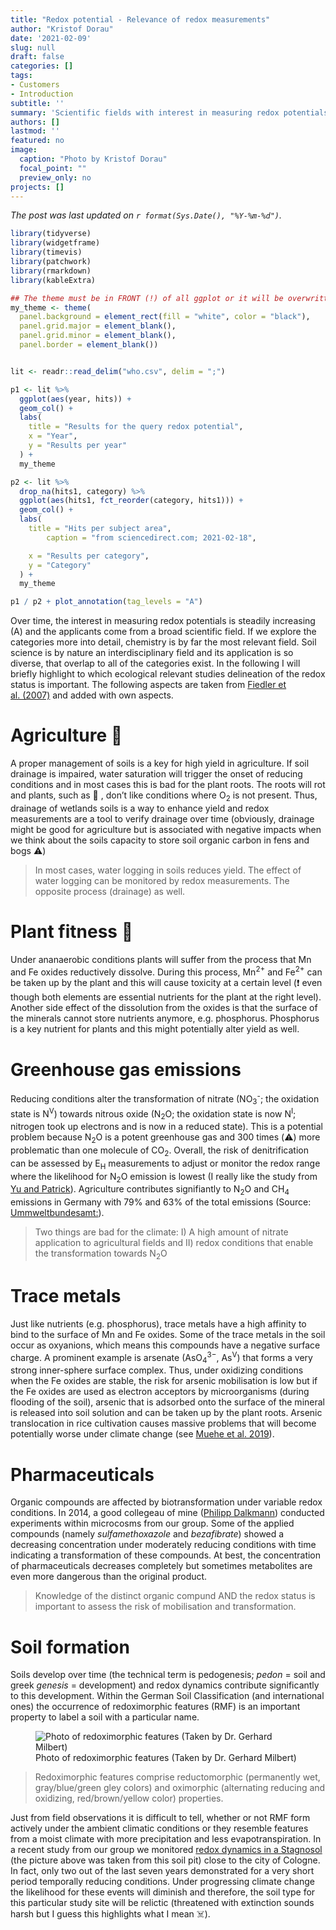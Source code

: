 ```yaml
---
title: "Redox potential - Relevance of redox measurements"
author: "Kristof Dorau"
date: '2021-02-09'
slug: null
draft: false
categories: []
tags:
- Customers
- Introduction
subtitle: ''
summary: 'Scientific fields with interest in measuring redox potentials.'
authors: []
lastmod: ''
featured: no
image:
  caption: "Photo by Kristof Dorau"
  focal_point: ""
  preview_only: no
projects: []
---
```


*The post was last updated on `r format(Sys.Date(), "%Y-%m-%d")`.*

<style>
p.caption {
  font-size: 0.6em;
}
</style>

```r

library(tidyverse)
library(widgetframe)
library(timevis)
library(patchwork)
library(rmarkdown)
library(kableExtra)

## The theme must be in FRONT (!) of all ggplot or it will be overwritten
my_theme <- theme(
  panel.background = element_rect(fill = "white", color = "black"),
  panel.grid.major = element_blank(), 
  panel.grid.minor = element_blank(), 
  panel.border = element_blank())


lit <- readr::read_delim("who.csv", delim = ";")

p1 <- lit %>%
  ggplot(aes(year, hits)) +
  geom_col() +
  labs(
    title = "Results for the query redox potential",
    x = "Year",
    y = "Results per year"
  ) +
  my_theme

p2 <- lit %>%
  drop_na(hits1, category) %>%
  ggplot(aes(hits1, fct_reorder(category, hits1))) +
  geom_col() + 
  labs(
    title = "Hits per subject area",
        caption = "from sciencedirect.com; 2021-02-18",

    x = "Results per category",
    y = "Category"
  ) +
  my_theme

p1 / p2 + plot_annotation(tag_levels = "A")


```

Over time, the interest in measuring redox potentials is steadily increasing (A) and the applicants come from a broad scientific field. If we explore the categories more into detail, chemistry is by far the most relevant field. Soil science is by nature an interdisciplinary field and its application is so diverse, that overlap to all of the categories exist. In the following I will briefly highlight to which ecological relevant studies delineation of the redox status is important. The following aspects are taken from [Fiedler et al. (2007)](https://www.sciencedirect.com/science/article/pii/S0065211306940012) and added with own aspects.  


# Agriculture 🚜

A proper management of soils is a key for high yield in agriculture. If soil drainage is impaired, water saturation will trigger the onset of reducing conditions and in most cases this is bad for the plant roots. The roots will rot and plants, such as 🌽 , don't like conditions where O~2~ is not present. Thus, drainage of wetlands soils is a way to enhance yield and redox measurements are a tool to verify drainage over time (obviously, drainage might be good for agriculture but is associated with negative impacts when we think about the soils capacity to store soil organic carbon in fens and bogs ⚠️)

> In most cases, water logging in soils reduces yield. The effect of water logging can be monitored by redox measurements. The opposite process (drainage) as well. 
    
# Plant fitness 🌱

Under ananaerobic conditions plants will suffer from the process that Mn and Fe oxides reductively dissolve. During this process, Mn^2+^ and Fe^2+^ can be taken up by the plant and this will cause toxicity at a certain level (❗ even though both elements are essential nutrients for the plant at the right level). Another side effect of the dissolution from the oxides is that the surface of the minerals cannot store nutrients anymore, e.g. phosphorus. Phosphorus is a key nutrient for plants and this might potentially alter yield as well. 

# Greenhouse gas emissions

Reducing conditions alter the transformation of nitrate (NO~3~^-^; the oxidation state is N^V^) towards nitrous oxide (N~2~O; the oxidation state is now N^I^; nitrogen took up electrons and is now in a reduced state). This is a potential problem because N~2~O is a potent greenhouse gas and 300 times (⚠️) more problematic than one molecule of CO~2~. Overall, the risk of denitrification can be assessed by E~H~ measurements to adjust or monitor the redox range where the likelihood for N~2~O emission is lowest (I really like the study from [Yu and Patrick](https://acsess.onlinelibrary.wiley.com/doi/abs/10.2136/sssaj2003.1952)). Agriculture contributes signifiantly to N~2~O and CH~4~ emissions in Germany with 79% and 63% of the total emissions (Source:  [Ummweltbundesamt:](https://www.umweltbundesamt.de/themen/boden-landwirtschaft/umweltbelastungen-der-landwirtschaft/lachgas-methan)). 

> Two things are bad for the climate: I) A high amount of nitrate application to agricultural fields and II) redox conditions that enable the transformation towards N~2~O

# Trace metals 

Just like nutrients (e.g. phosphorus), trace metals have a high affinity to bind to the surface of Mn and Fe oxides. Some of the trace metals in the soil occur as oxyanions, which means this compounds have a negative surface charge. A prominent example is arsenate (AsO~4~^3−^, As^V^) that forms a very strong inner-sphere surface complex. Thus, under oxidizing conditions when the Fe oxides are stable, the risk for arsenic mobilisation is low but if the Fe oxides are used as electron acceptors by microorganisms (during flooding of the soil), arsenic that is adsorbed onto the surface of the mineral is released into soil solution and can be taken up by the plant roots. Arsenic translocation in rice cultivation causes massive problems that will become potentially worse under climate change (see [Muehe et al. 2019](https://www.nature.com/articles/s41467-019-12946-4)).

# Pharmaceuticals

Organic compounds are affected by biotransformation under variable redox conditions. In 2014, a good collegeau of mine ([Philipp Dalkmann](https://acsess.onlinelibrary.wiley.com/doi/abs/10.2134/jeq2013.11.0475)) conducted experiments within microcosms from our group. Some of the applied compounds (namely *sulfamethoxazole* and *bezafibrate*) showed a decreasing concentration under moderately reducing conditions with time indicating a transformation of these compounds. At best, the concentration of pharmaceuticals decreases completely but sometimes metabolites are even more dangerous than the original product.

> Knowledge of the distinct organic compund AND the redox status is important to assess the risk of mobilisation and transformation. 

# Soil formation 

Soils develop over time (the technical term is pedogenesis; *pedon* = soil and greek *genesis* = development) and redox dynamics contribute significantly to this development. Within the German Soil Classification (and international ones) the occurrence of redoximorphic features (RMF) is an important property to label a soil with a particular name. 

![Photo of  redoximorphic features (Taken by Dr. Gerhard Milbert)](01.png)

> Redoximorphic features comprise reductomorphic (permanently wet, gray/blue/green gley colors) and oximorphic (alternating reducing and oxidizing, red/brown/yellow color) properties. 

Just from field observations it is difficult to tell, whether or not RMF form actively under the ambient climatic conditions or they resemble features from a moist climate with more precipitation and less evapotranspiration. In a recent study from our group we monitored [redox dynamics in a Stagnosol](https://www.sciencedirect.com/science/article/abs/pii/S0341816220300783) (the picture above was taken from this soil pit) close to the city of Cologne. In fact, only two out of the last seven years demonstrated for a very short period temporally reducing conditions. Under progressing climate change the likelihood for these events will diminish and therefore, the soil type for this particular study site will be relictic (threatened with extinction sounds harsh but I guess this highlights what I mean ☠️). 



